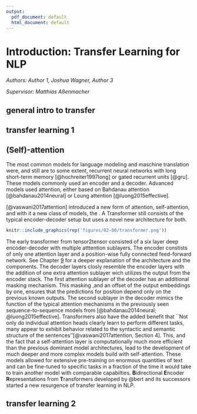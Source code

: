 ```yaml
---
output:
  pdf_document: default
  html_document: default
---
```

# Introduction: Transfer Learning for NLP

*Authors: Author 1, Joshua Wagner, Author 3*

*Supervisor: Matthias Aßenmacher*


## general intro to transfer


## transfer learning 1

## (Self)-attention

The most common models for language modeling and maschine translation were, and still are to some extent, recurrent neural networks with long short-term memory [@hochreiter1997long] or gated recurrent units [@gru]. These models commonly used an encoder and a decoder. Advanced models used attention, either based on Bahdanau attention [@bahdanau2014neural] or Loung attention [@luong2015effective].

[@vaswani2017attention] introduced a new form of attention, self-attention, and with it a new class of models, the \textit{transformers}. A Transformer still consists of the typical encoder-decoder setup but uses a novel new architecture for both.

```r
knitr::include_graphics(rep('figures/02-00/transformer.png'))
```

The early transformer from tensor2tensor consisted of a six layer deep encoder-decoder with multiple atttention sublayers. The encoder constists of only one attention layer and a position-wise fully connected feed-forward network. See Chapter [9](#Attention-and-self-Attention-for-nlp) for a deeper explanation of the architecture and the components. The decoder layers closly resemble the encoder layers with the addition of one extra attention sublayer wich utilizes the output from the encoder stack. The first attention sublayer of the decoder has an additional masking mechanism. This masking ,and an offset of the output embeddings by one, ensures that the predictions for position \textit{i} depend only on the previous known outputs. The second sublayer in the decoder mimics the function of the typical attention mechanisms in the previously seen sequence-to-sequence models from [@bahdanau2014neural; @luong2015effective]. Transformers also have the added benefit that ``Not only do individual attention heads clearly learn to perform different tasks, many appear to exhibit behavior related to the syntactic and semantic structure of the sentences''[@vaswani2017attention, Section 4]. This, and the fact that a self-attention layer is computationally much more efficient than the previous dominant model architectures, lead to the development of much deeper and more complex models build with self-attention. These models allowed for extensive pre-training on enormous quantities of text and can be fine-tuned to specific tasks in a fraction of the time it would take to train another model with comparable capabilties.  **B**idirectional **E**ncoder **R**epresentations from **T**ransformers developed by @bert and its successors started a new resurgence of transfer learning in NLP.


## transfer learning 2